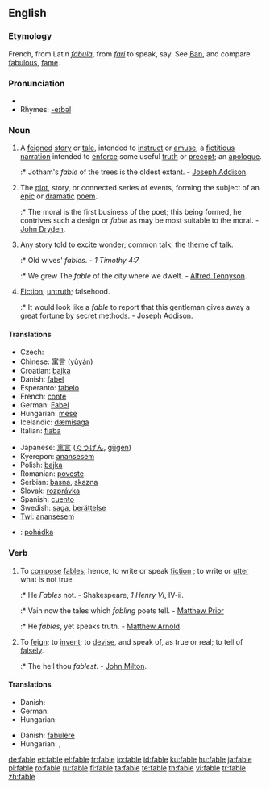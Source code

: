 {{wikipedia}}
==English==

===Etymology===
French, from Latin ''[[fabula]]'', from ''[[fari]]'' to speak, say. See [[Ban]], and compare [[fabulous]], [[fame]].

===Pronunciation===
* {{audio|en-us-fable.ogg|Audio (US)}}
* Rhymes: [[Rhymes:English:-eɪbəl|-eɪbəl]]

===Noun===
{{en-noun}}

# A [[feigned]] [[story]] or [[tale]], intended to [[instruct]] or [[amuse]]; a [[fictitious]] [[narration]] intended to [[enforce]] some useful [[truth]] or [[precept]]; an [[apologue]].
#:* Jotham's ''fable'' of the trees is the oldest extant. - [[w:Joseph Addison|Joseph Addison]].
# {{rfd-redundant}} The [[plot]], story, or connected series of events, forming the subject of an [[epic]] or [[dramatic]] [[poem]].
#:* The moral is the first business of the poet; this being formed, he contrives such a design or ''fable'' as may be most suitable to the moral. - [[w:John Dryden|John Dryden]].
# {{rfd-redundant}} Any story told to excite wonder; common talk; the [[theme]] of talk.
#:* Old wives' ''fables''. - ''1 Timothy 4:7''
#:* We grew The ''fable'' of the city where we dwelt. - [[w:Alfred Tennyson, 1st Baron Tennyson|Alfred Tennyson]].
# {{rfd-redundant}} [[Fiction]]; [[untruth]]; falsehood.
#:* It would look like a ''fable'' to report that this gentleman gives away a great fortune by secret methods. - Joseph Addison.

====Translations====
{{trans-top|story or tale intended to instruct, to amuse, to enforce some useful truth or precept}}
* Czech: {{t+|cs|bajka|f}}
* Chinese: [[寓言]] ([[yùyán]])
* Croatian: [[bajka]]
* Danish: [[fabel]]
* Esperanto: [[fabelo]]
* French: [[conte]] {{m}}
* German: [[Fabel]] {{f}}
* Hungarian: [[mese]]
* Icelandic: [[dæmisaga]] {{f}}
* Italian: [[fiaba]] {{m}}
{{trans-mid}}
* Japanese: [[寓言]] ([[ぐうげん]], [[gūgen]])
* Kyerepon: [[anansesem]]
* Polish: [[bajka]]
* Romanian: [[poveste]]
* Serbian: [[basna]], [[skazna]]
* Slovak: [[rozprávka]]
* Spanish: [[cuento]] {{m}}
* Swedish: [[saga]], [[berättelse]]
* [[Twi]]: [[anansesem]]
{{trans-bottom}}

{{checktrans-top}}
<!--added {{ttbc|}}s here.-->
* {{ttbc|Czech}}: [[pohádka]]
{{trans-mid}}
{{trans-bottom}}

===Verb===
{{en-verb|fabl|ing}}

# {{intransitive}} To [[compose]] [[fables]]; hence, to write or speak [[fiction]] ; to write or [[utter]] what is not true.
#:* He ''Fables'' not. - Shakespeare, ''1 Henry VI'', IV-ii.
#:* Vain now the tales which ''fabling'' poets tell. - [[Matthew Prior]]
#:* He ''fables'', yet speaks truth. - [[Matthew Arnold]].
# {{transitive}} To [[feign]]; to [[invent]]; to [[devise]], and speak of, as true or real; to tell of [[falsely]].
#:* The hell thou ''fablest''. - [[w:John Milton|John Milton]].

====Translations====
{{trans-top|compose fables}}
* Danish: {{t-|da|fable}}
* German: {{t+|de|fabulieren}}
* Hungarian: {{t|hu|mesél}}
{{trans-mid}}
{{trans-bottom}}

{{trans-top|tell of falsely}}
* Danish: [[fabulere]]
* Hungarian: {{t-|hu|költ}}, {{t|hu|kohol}}
{{trans-mid}}
{{trans-bottom}}

[[de:fable]]
[[et:fable]]
[[el:fable]]
[[fr:fable]]
[[io:fable]]
[[id:fable]]
[[ku:fable]]
[[hu:fable]]
[[ja:fable]]
[[pl:fable]]
[[ro:fable]]
[[ru:fable]]
[[fi:fable]]
[[ta:fable]]
[[te:fable]]
[[th:fable]]
[[vi:fable]]
[[tr:fable]]
[[zh:fable]]